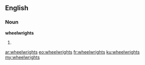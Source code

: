 ==English==

===Noun===
'''wheelwrights'''

# {{plural of|wheelwright}}

[[ar:wheelwrights]]
[[eo:wheelwrights]]
[[fr:wheelwrights]]
[[ku:wheelwrights]]
[[my:wheelwrights]]